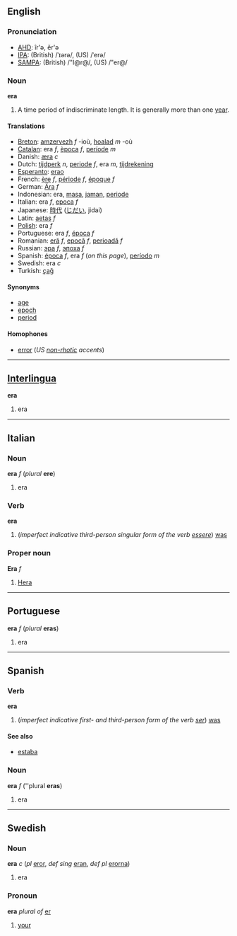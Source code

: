 ==English==
===Pronunciation===
*[[w:AHD|AHD]]: îr'ə, ĕr'ə
*[[w:IPA|IPA]]: (British) /ˈɪərə/, (US) /ˈerə/
*[[w:SAMPA|SAMPA]]: (British) /"I@r@/, (US) /"er@/

=== Noun ===
'''era'''
# A time period of indiscriminate length.  It is generally more than one [[year]].

==== Translations ====
*[[Breton]]: [[amzervezh]] ''f'' -ioù, [[hoalad]] ''m'' -où
*[[Catalan]]: era ''f'', [[època]] ''f'', [[període]] ''m''
*Danish: [[æra]] ''c''
*Dutch: [[tijdperk]] ''n'', [[periode]] ''f'', era ''m'', [[tijdrekening]]
*[[Esperanto]]: [[erao]]
*French: [[ère]] ''f'', [[période]] ''f'', [[époque]] ''f''
*German: [[Ära]] ''f''
*Indonesian: era, [[masa]], [[jaman]], [[periode]]
*Italian: era ''f'', [[epoca]] ''f''
*Japanese: [[時代]] ([[じだい]], jidai)
*Latin: [[aetas]] ''f''
*[[Polish]]: era ''f''
*Portuguese: era ''f'', [[época]] ''f''
*Romanian: [[eră]] ''f'', [[epocă]] ''f'', [[perioadă]] ''f''
*Russian: [[эра]] ''f'', [[эпоха]] ''f''
*Spanish: [[época]] ''f'', era ''f'' (''on this page''), [[período]] ''m''
*Swedish: era ''c''
*Turkish: [[çağ]]

==== Synonyms ====
*[[age]]
*[[epoch]]
*[[period]]

==== Homophones ====
*[[error]] (''US [[non-rhotic]] accents'')

----
==[[Interlingua]]==
'''era'''

#era

----
==Italian==
===Noun===
'''era''' ''f'' (''plural'' '''ere''')

#era

===Verb===
'''era'''

# (''imperfect indicative third-person singular form of the verb [[essere]]'') [[was]]

===Proper noun===
'''Era''' ''f''

# [[Hera]]

----

==Portuguese==
'''era''' ''f'' (''plural'' '''eras''')

#era

----
==Spanish==
===Verb===
'''era'''

# (''imperfect indicative first- and third-person form of the verb [[ser]]'') [[was]]

====See also====
*[[estaba]]

===Noun===
'''era''' ''f'' (''plural '''eras''')

#era

----
==Swedish==
===Noun===
'''era''' ''c'' (''pl'' [[eror]], ''def sing'' [[eran]], ''def pl'' [[erorna]])

#era

===Pronoun===
'''era''' ''plural of'' [[er#Swedish|er]]

#[[your]]